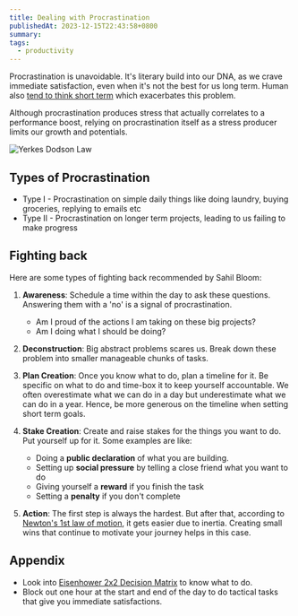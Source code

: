 ```yaml
---
title: Dealing with Procrastination
publishedAt: 2023-12-15T22:43:58+0800
summary:
tags:
  - productivity
---
```


Procrastination is unavoidable. It's literary build into our DNA, as we crave immediate satisfaction, even when it's not the best for us long term. Human also [tend to think short term](https://www.technologyreview.com/2020/10/21/1009443/short-term-vs-long-term-thinking/) which exacerbates this problem.

Although procrastination produces stress that actually correlates to a performance boost, relying on procrastination itself as a stress producer limits our growth and potentials.

<Image src='/images/yerkes-dodson-law.png' alt='Yerkes Dodson Law' />

## Types of Procrastination

- Type I - Procrastination on simple daily things like doing laundry, buying groceries, replying to emails etc
- Type II - Procrastination on longer term projects, leading to us failing to make progress

## Fighting back

Here are some types of fighting back recommended by Sahil Bloom:

1. **Awareness**: Schedule a time within the day to ask these questions. Answering them with a 'no' is a signal of procrastination.

   - Am I proud of the actions I am taking on these big projects?
   - Am I doing what I should be doing?

2. **Deconstruction**: Big abstract problems scares us. Break down these problem into smaller manageable chunks of tasks.

3. **Plan Creation**: Once you know what to do, plan a timeline for it. Be specific on what to do and time-box it to keep yourself accountable. We often overestimate what we can do in a day but underestimate what we can do in a year. Hence, be more generous on the timeline when setting short term goals.

4. **Stake Creation**: Create and raise stakes for the things you want to do. Put yourself up for it.
   Some examples are like:

   - Doing a **public declaration** of what you are building.
   - Setting up **social pressure** by telling a close friend what you want to do
   - Giving yourself a **reward** if you finish the task
   - Setting a **penalty** if you don't complete

5. **Action**: The first step is always the hardest. But after that, according to [Newton's 1st law of motion](https://en.wikipedia.org/wiki/Newton%27s_laws_of_motion), it gets easier due to inertia. Creating small wins that continue to motivate your journey helps in this case.

## Appendix

- Look into [Eisenhower 2x2 Decision Matrix](https://slab.com/blog/eisenhower-matrix/#:~:text=The%20Eisenhower%20Matrix%20is%20a,you%20should%20delegate%20or%20delete.) to know what to do.
- Block out one hour at the start and end of the day to do tactical tasks that give you immediate satisfactions.
